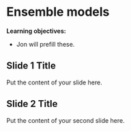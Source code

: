 # Ensemble models

**Learning objectives:**

- Jon will prefill these.

## Slide 1 Title

Put the content of your slide here.

## Slide 2 Title

Put the content of your second slide here.

